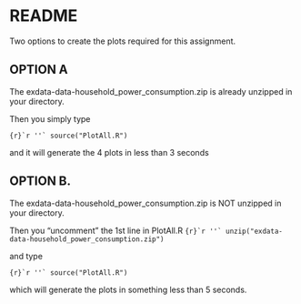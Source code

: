 README
========================================================

Two options to create the plots required for this assignment. 

OPTION A
--------
The exdata-data-household_power_consumption.zip is already unzipped in your directory.

Then you simply type 

```{r}`r ''`
source("PlotAll.R")
```

and it will generate the 4 plots in less than 3 seconds

OPTION B. 
--------
The exdata-data-household_power_consumption.zip is  NOT unzipped in your directory.

Then you "uncomment" the 1st line in PlotAll.R
```{r}`r ''`
unzip("exdata-data-household_power_consumption.zip")
```

and type

```{r}`r ''`
source("PlotAll.R")
```

which will generate the plots in something less than 5 seconds.